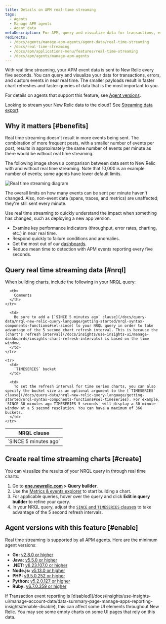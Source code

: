 ```yaml
---
title: Details on APM real-time streaming
tags:
  - Agents
  - Manage APM agents
  - Agent data
metaDescription: For APM, query and visualize data for transactions, errors, and custom events in  near real time.
redirects:
  - /docs/agents/manage-apm-agents/agent-data/real-time-streaming
  - /docs/real-time-streaming
  - /docs/apm/applications-menu/features/real-time-streaming
  - /docs/apm/agents/manage-apm-agents
---
```



With real time streaming, your APM event data is sent to New Relic every five seconds. You can query and visualize your data for transactions, errors, and custom events in near real time. The smaller payloads result in faster chart refreshes and faster queries of data that is the most important to you.

For details on agents that support this feature, see [Agent versions](#enable).

Looking to stream your New Relic data to the cloud? See [Streaming data export](/docs/apis/nerdgraph/examples/nerdgraph-streaming-export).

## Why it matters [#benefits]

Real time streaming doesn't result in more events being sent. The combination of more frequent posts, with a smaller number of events per post, results in approximately the same number of events per minute as there would be without real time streaming.

The following image shows a comparison between data sent to New Relic with and without real time streaming. Note that 10,000 is an example number of events; some agents have lower default limits.

<img
  title="Real time streaming diagram"
  alt="Real time streaming diagram"
  src={apmRealTimeStreaming}
/>

The overall limits on how many events can be sent per minute haven't changed. Also, non-event data (spans, traces, and metrics) are unaffected; they're still sent every minute.

Use real time streaming to quickly understand the impact when something has changed, such as deploying a new app version.

* Examine key performance indicators (throughput, error rates, charting, etc.) in near real time.
* Respond quickly to failure conditions and anomalies.
* Get the most out of our [dashboards](#create).
* Reduce mean time to detection with APM events reporting every five seconds.

## Query real time streaming data [#nrql]

When building charts, include the following in your NRQL query:

<table>
  <thead>
    <tr>
      <th style={{ width: "250px" }}>
        NRQL clause
      </th>

      <th>
        Comments
      </th>
    </tr>
  </thead>

  <tbody>
    <tr>
      <td>
        `SINCE 5 minutes ago`
      </td>

      <td>
        Be sure to add a [`SINCE 5 minutes ago` clause](/docs/query-data/nrql-new-relic-query-language/getting-started/nrql-syntax-components-functions#sel-since) to your NRQL query in order to take advantage of the 5 second chart refresh interval. This is because the [chart's refresh interval](/docs/insights/use-insights-ui/manage-dashboards/insights-chart-refresh-intervals) is based on the time window.
      </td>
    </tr>

    <tr>
      <td>
        `TIMESERIES` bucket
      </td>

      <td>
        To set the refresh interval for time series charts, you can also specify the bucket size as an optional argument to the [`TIMESERIES` clause](/docs/query-data/nrql-new-relic-query-language/getting-started/nrql-syntax-components-functions#sel-timeseries). For example, `SINCE 30 minutes ago TIMESERIES 5 seconds` will display a 30 minute window at a 5 second resolution. You can have a maximum of 366 buckets.
      </td>
    </tr>
  </tbody>
</table>

## Create real time streaming charts [#create]

You can visualize the results of your NRQL query in through real time charts:

1. Go to **[one.newrelic.com](https://one.newrelic.com/all-capabilities) > Query builder**.
2. Use the [Metrics & events explorer](/docs/query-your-data/explore-query-data/browse-data/introduction-data-explorer) to start building a chart.
3. For applicable queries, hover over the query and click **Edit in query builder** to refine your query. 
4. In your NRQL query, adjust the [`SINCE` and `TIMESERIES` clauses](#nrql) to take advantage of the 5 second refresh intervals.

## Agent versions with this feature [#enable]

Real time streaming is supported by all APM agents. Here are the minimum agent versions:

* **Go:** [v2.8.0 or higher](/docs/release-notes/agent-release-notes/go-release-notes)
* **Java:** [v5.5.0 or higher](/docs/release-notes/agent-release-notes/java-release-notes)
* **.NET:** [v8.23.107.0 or higher](/docs/release-notes/agent-release-notes/net-release-notes)
* **Node.js:** [v5.13.0 or higher](/docs/release-notes/agent-release-notes/nodejs-release-notes)
* **PHP:** [v9.5.0.252 or higher](/docs/release-notes/agent-release-notes/php-release-notes)
* **Python:** [v5.2.0.127 or higher](/docs/release-notes/agent-release-notes/python-release-notes)
* **Ruby:** [v6.7.0.359 or higher](/docs/release-notes/agent-release-notes/ruby-release-notes)

<Callout variant="caution">
  If Transaction event reporting is [disabled](/docs/insights/use-insights-ui/manage-account-data/data-summary-page-manage-apps-reporting-insights#enable-disable), this can affect some UI elements throughout New Relic. You may see some empty charts on some UI pages that rely on this data.
</Callout>